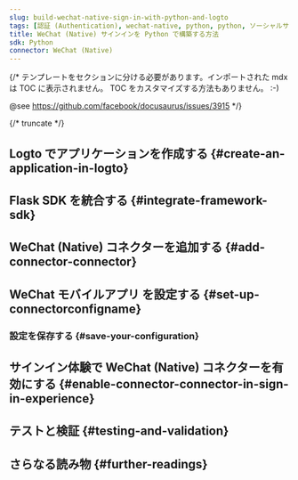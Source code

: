 ```yaml
---
slug: build-wechat-native-sign-in-with-python-and-logto
tags: [認証 (Authentication), wechat-native, python, python, ソーシャルサインイン, サインイン, ログイン]
title: WeChat (Native) サインインを Python で構築する方法
sdk: Python
connector: WeChat (Native)
---
```


{/*
  テンプレートをセクションに分ける必要があります。インポートされた mdx は TOC に表示されません。
  TOC をカスタマイズする方法もありません。 :-)

  @see https://github.com/facebook/docusaurus/issues/3915
*/}




{/* truncate */}

<Intro connector={connector} sdk="Python" link="https://www.python.org" />

## Logto でアプリケーションを作成する \{#create-an-application-in-logto}

<CreateApplication type="Traditional web" framework="Flask" />

## Flask SDK を統合する \{#integrate-framework-sdk}

<IntegrateSdk />

## WeChat (Native) コネクターを追加する \{#add-connector-connector}

<AddSocialConnector connector={connector} framework="Flask" />

## WeChat モバイルアプリ を設定する \{#set-up-connectorconfigname}

<ConnectorGuide />

### 設定を保存する \{#save-your-configuration}

<SaveYourConfiguration connector={connector} />

## サインイン体験で WeChat (Native) コネクターを有効にする \{#enable-connector-connector-in-sign-in-experience}

<EnableSocialConnector connector={connector} />

## テストと検証 \{#testing-and-validation}

<TestingAndValidation connector={connector} sdk="Python" />

## さらなる読み物 \{#further-readings}

<FurtherReadings />
